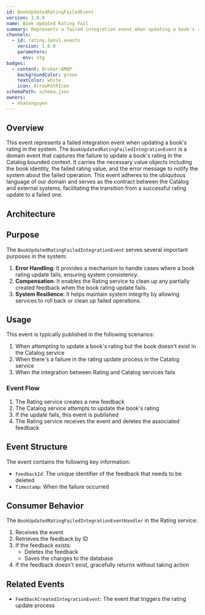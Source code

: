 ```yaml
---
id: BookUpdatedRatingFailedEvent
version: 1.0.0
name: Book Updated Rating Fail
summary: Represents a failed integration event when updating a book's rating in the system
channels:
  - id: rating.{env}.events
    version: 1.0.0
    parameters:
      env: stg
badges:
  - content: Broker:AMQP
    backgroundColor: green
    textColor: white
    icon: ArrowPathIcon
schemaPath: schema.json
owners:
  - nhanxnguyen
---
```


## Overview

This event represents a failed integration event when updating a book's rating in the system. The `BookUpdatedRatingFailedIntegrationEvent` is a domain event that captures the failure to update a book's rating in the Catalog bounded context. It carries the necessary value objects including the book identity, the failed rating value, and the error message to notify the system about the failed operation. This event adheres to the ubiquitous language of our domain and serves as the contract between the Catalog and external systems, facilitating the transition from a successful rating update to a failed one.

## Architecture

<NodeGraph />

## Purpose

The `BookUpdatedRatingFailedIntegrationEvent` serves several important purposes in the system:

1. **Error Handling**: It provides a mechanism to handle cases where a book rating update fails, ensuring system consistency.
2. **Compensation**: It enables the Rating service to clean up any partially created feedback when the book rating update fails.
3. **System Resilience**: It helps maintain system integrity by allowing services to roll back or clean up failed operations.

## Usage

This event is typically published in the following scenarios:

1. When attempting to update a book's rating but the book doesn't exist in the Catalog service
2. When there's a failure in the rating update process in the Catalog service
3. When the integration between Rating and Catalog services fails

### Event Flow

1. The Rating service creates a new feedback
2. The Catalog service attempts to update the book's rating
3. If the update fails, this event is published
4. The Rating service receives the event and deletes the associated feedback

## Event Structure

The event contains the following key information:

- `FeedbackId`: The unique identifier of the feedback that needs to be deleted
- `Timestamp`: When the failure occurred

## Consumer Behavior

The `BookUpdatedRatingFailedIntegrationEventHandler` in the Rating service:

1. Receives the event
2. Retrieves the feedback by ID
3. If the feedback exists:
   - Deletes the feedback
   - Saves the changes to the database
4. If the feedback doesn't exist, gracefully returns without taking action

## Related Events

- `FeedbackCreatedIntegrationEvent`: The event that triggers the rating update process
